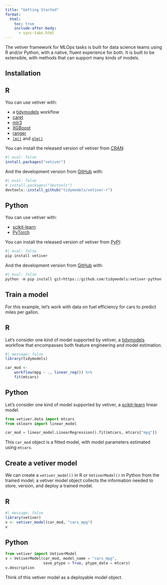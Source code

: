 ```yaml
---
title: "Getting Started"
format:
  html:
    toc: true
    include-after-body:
      - sync-tabs.html
---
```


The vetiver framework for MLOps tasks is built for data science teams using R and/or Python, with a native, fluent experience for both. It is built to be extensible, with methods that can support many kinds of models.

## Installation

::: panel-tabset
## R

You can use vetiver with:

-   a [tidymodels](https://www.tidymodels.org/) workflow
-   [caret](https://topepo.github.io/caret/)
-   [mlr3](https://mlr3.mlr-org.com/)
-   [XGBoost](https://xgboost.readthedocs.io/en/latest/R-package/)
-   [ranger](https://cran.r-project.org/package=ranger)
-   [`lm()`](https://stat.ethz.ch/R-manual/R-patched/library/stats/html/lm.html) and [`glm()`](https://stat.ethz.ch/R-manual/R-patched/library/stats/html/glm.html)

You can install the released version of vetiver from [CRAN](https://cran.r-project.org/package=vetiver):

```r
#| eval: false
install.packages("vetiver")
```

And the development version from [GitHub](https://github.com/tidymodels/vetiver-r) with:

```r
#| eval: false
# install.packages("devtools")
devtools::install_github("tidymodels/vetiver-r")
```

## Python

You can use vetiver with:

-   [scikit-learn](https://scikit-learn.org/)
-   [PyTorch](https://pytorch.org/)

You can install the released version of vetiver from [PyPI](https://pypi.org/project/vetiver/):

```python
#| eval: false
pip install vetiver
```

And the development version from [GitHub](https://github.com/tidymodels/vetiver-python) with:

```python
#| eval: false
python -m pip install git+https://github.com/tidymodels/vetiver-python
```
:::

## Train a model

For this example, let's work with data on fuel efficiency for cars to predict miles per gallon.

::: panel-tabset
## R

Let's consider one kind of model supported by vetiver, a [tidymodels](https://www.tidymodels.org/) workflow that encompasses both feature engineering and model estimation.

```r
#| message: false
library(tidymodels)

car_mod <-
    workflow(mpg ~ ., linear_reg()) %>%
    fit(mtcars)
```


## Python

Let's consider one kind of model supported by vetiver, a [scikit-learn](https://scikit-learn.org/) linear model.

```python
from vetiver.data import mtcars
from sklearn import linear_model

car_mod = linear_model.LinearRegression().fit(mtcars, mtcars["mpg"])
```
:::

This `car_mod` object is a fitted model, with model parameters estimated using `mtcars`. 

## Create a vetiver model

We can create a `vetiver_model()` in R or `VetiverModel()` in Python from the trained model; a vetiver model object collects the information needed to store, version, and deploy a trained model.

::: panel-tabset
## R

```r
#| message: false
library(vetiver)
v <- vetiver_model(car_mod, "cars_mpg")
v
```

## Python

```python
from vetiver import VetiverModel
v = VetiverModel(car_mod, model_name = "cars_mpg", 
                 save_ptype = True, ptype_data = mtcars)
v.description
```
:::

Think of this vetiver model as a deployable model object.
